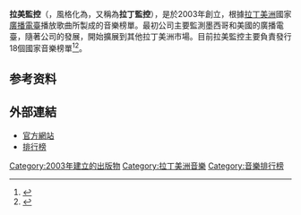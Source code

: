 {{noteTA
|G1=Music
}}
{{Infobox company
| name = Monitor Latino
| logo = 
| type = 
| slogan =
| foundation = 2003年
| founder = 
| location= [[美国|美国]][[洛杉矶|洛杉矶]]
| industry = 音樂
| products = Music monitoring system 
| homepage = {{URL|http://www.monitorlatino.com/}}
}}

'''拉美監控'''（{{lang-en|'''Monitor Latino'''}}，風格化為{{lang|en|'''monitorLATINO'''}}，又稱為'''拉丁監控'''），是於2003年創立，根據[[拉丁美洲|拉丁美洲]]國家[[廣播電臺|廣播電臺]]播放歌曲所製成的音樂榜單。最初公司主要監測墨西哥和美國的廣播電臺，隨著公司的發展，開始擴展到其他拉丁美洲市場。目前拉美監控主要負責發行18個國家音樂榜單<ref>{{cite web|url=http://monitorlatino.com/monitoreo-de-comerciales/|title=Monitor Latino - Company|publisher=Monitor Latino|access-date=2012-05-30|archive-date=2021-01-21|archive-url=https://web.archive.org/web/20210121151840/http://monitorlatino.com/monitoreo-de-comerciales/|dead-url=no}}</ref><ref name=formats>{{cite web|url=http://www.monitorlatino.com.mx/formats.html|title=Monitor Latino - Formats|language=es|publisher=Monitor Latino|access-date=2012-05-30|archive-url=https://web.archive.org/web/20120801020731/http://www.monitorlatino.com.mx/formats.html|archive-date=2012-08-01}}</ref>。

==参考资料==
{{reflist}}

==外部連結==

*[https://www.webcitation.org/5qtxUnU6C?url=http://www.monitorlatino.com/ 官方網站]
*[https://www.webcitation.org/6E2TPhfEE?url=http://radionotas.com/top-20/ml-mexico/ 排行榜]

{{Record Charts}}


[[Category:2003年建立的出版物|Category:2003年建立的出版物]]
[[Category:拉丁美洲音樂|Category:拉丁美洲音樂]]
[[Category:音樂排行榜|Category:音樂排行榜]]